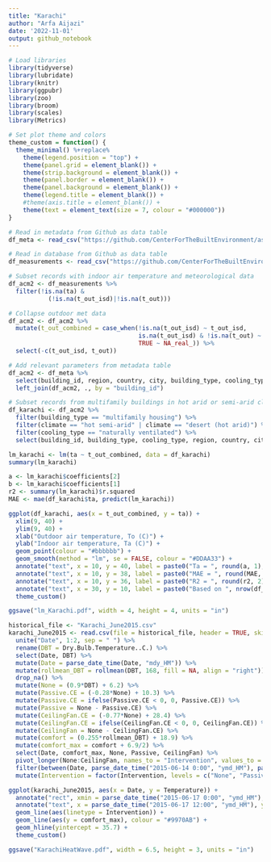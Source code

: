 ```yaml
---
title: "Karachi"
author: "Arfa Aijazi"
date: '2022-11-01'
output: github_notebook
---
```


```r
# Load libraries
library(tidyverse)
library(lubridate)
library(knitr)
library(ggpubr)
library(zoo)
library(broom)
library(scales)
library(Metrics)
```

```r
# Set plot theme and colors
theme_custom = function() {
  theme_minimal() %+replace%
    theme(legend.position = "top") +
    theme(panel.grid = element_blank()) +
    theme(strip.background = element_blank()) +
    theme(panel.border = element_blank()) +
    theme(panel.background = element_blank()) +
    theme(legend.title = element_blank()) +
    #theme(axis.title = element_blank()) +
    theme(text = element_text(size = 7, colour = "#000000"))
}
```

```r
# Read in metadata from Github as data table
df_meta <- read_csv("https://github.com/CenterForTheBuiltEnvironment/ashrae-db-II/raw/master/v2.1.0/db_metadata.csv")

# Read in database from Github as data table
df_measurements <- read_csv("https://github.com/CenterForTheBuiltEnvironment/ashrae-db-II/raw/master/v2.1.0/db_measurements_v2.1.0.csv.gz")
```
```r
# Subset records with indoor air temperature and meteorological data
df_acm2 <- df_measurements %>%
  filter(!is.na(ta) & 
           (!is.na(t_out_isd)|!is.na(t_out)))

# Collapse outdoor met data
df_acm2 <- df_acm2 %>%
  mutate(t_out_combined = case_when(!is.na(t_out_isd) ~ t_out_isd,
                                    is.na(t_out_isd) & !is.na(t_out) ~ t_out,
                                    TRUE ~ NA_real_)) %>%
  select(-c(t_out_isd, t_out))

# Add relevant parameters from metadata table
df_acm2 <- df_meta %>%
  select(building_id, region, country, city, building_type, cooling_type, records, climate) %>%
  left_join(df_acm2, ., by = "building_id")

# Subset records from multifamily buildings in hot arid or semi-arid climate
df_karachi <- df_acm2 %>%
  filter(building_type == "multifamily housing") %>%
  filter(climate == "hot semi-arid" | climate == "desert (hot arid)") %>%
  filter(cooling_type == "naturally ventilated") %>%
  select(building_id, building_type, cooling_type, region, country, city, climate, timestamp, season, ta, top, rh, t_out_combined)
```

```r
lm_karachi <- lm(ta ~ t_out_combined, data = df_karachi)
summary(lm_karachi)

a <- lm_karachi$coefficients[2]
b <- lm_karachi$coefficients[1]
r2 <- summary(lm_karachi)$r.squared
MAE <- mae(df_karachi$ta, predict(lm_karachi))
```


```r
ggplot(df_karachi, aes(x = t_out_combined, y = ta)) + 
  xlim(9, 40) +
  ylim(9, 40) +
  xlab("Outdoor air temperature, To (C)") +
  ylab("Indoor air temperature, Ta (C)") +
  geom_point(colour = "#bbbbbb") +
  geom_smooth(method = "lm", se = FALSE, colour = "#DDAA33") +
  annotate("text", x = 10, y = 40, label = paste0("Ta = ", round(a, 1)," x To + ", round(b, 1)), colour = "#4d4d4d") +
  annotate("text", x = 10, y = 38, label = paste0("MAE = ", round(MAE, 1), "C"), colour = "#4d4d4d") +
  annotate("text", x = 10, y = 36, label = paste0("R2 = ", round(r2, 2)), colour = "#4d4d4d") +
  annotate("text", x = 30, y = 10, label = paste0("Based on ", nrow(df_karachi), " observations of naturally ventilated multifamily housing in hot semi-arid climate"), colour = "#4d4d4d") +
  theme_custom()

ggsave("lm_Karachi.pdf", width = 4, height = 4, units = "in")
```

```r
historical_file <- "Karachi_June2015.csv"
karachi_June2015 <- read.csv(file = historical_file, header = TRUE, skip = 14) %>%
  unite("Date", 1:2, sep = " ") %>%
  rename(DBT = Dry.Bulb.Temperature..C.) %>%
  select(Date, DBT) %>%
  mutate(Date = parse_date_time(Date, "mdy_HM")) %>%
  mutate(rollmean_DBT = rollmean(DBT, 168, fill = NA, align = "right")) %>%
  drop_na() %>%
  mutate(None = (0.9*DBT) + 6.2) %>%
  mutate(Passive.CE = (-0.28*None) + 10.3) %>%
  mutate(Passive.CE = ifelse(Passive.CE < 0, 0, Passive.CE)) %>%
  mutate(Passive = None - Passive.CE) %>%
  mutate(CeilingFan.CE = (-0.77*None) + 28.4) %>%
  mutate(CeilingFan.CE = ifelse(CeilingFan.CE < 0, 0, CeilingFan.CE)) %>%
  mutate(CeilingFan = None - CeilingFan.CE) %>%
  mutate(comfort = (0.255*rollmean_DBT) + 18.9) %>%
  mutate(comfort_max = comfort + 6.9/2) %>%
  select(Date, comfort_max, None, Passive, CeilingFan) %>%
  pivot_longer(None:CeilingFan, names_to = "Intervention", values_to = "Temperature") %>%
  filter(between(Date, parse_date_time("2015-06-14 0:00", "ymd_HM"), parse_date_time("2015-06-27 0:00", "ymd_HM"))) %>%
  mutate(Intervention = factor(Intervention, levels = c("None", "Passive", "CeilingFan")))
```


```r
ggplot(karachi_June2015, aes(x = Date, y = Temperature)) + 
  annotate("rect", xmin = parse_date_time("2015-06-17 0:00", "ymd_HM"), xmax = parse_date_time("2015-06-24 0:00", "ymd_HM"), ymin = -Inf, ymax = Inf, alpha = 0.2, fill = "red") +
  annotate("text", x = parse_date_time("2015-06-17 12:00", "ymd_HM"), y = Inf, label = "Heat Wave") +
  geom_line(aes(linetype = Intervention)) +
  geom_line(aes(y = comfort_max), colour = "#9970AB") +
  geom_hline(yintercept = 35.7) +
  theme_custom()

ggsave("KarachiHeatWave.pdf", width = 6.5, height = 3, units = "in")
```